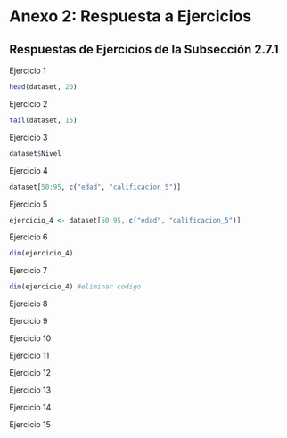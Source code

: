 # Anexo 2: Respuesta a Ejercicios {-}

## Respuestas de Ejercicios de la Subsección 2.7.1

Ejercicio 1

```r
head(dataset, 20)
```
Ejercicio 2

```r
tail(dataset, 15)
```
Ejercicio 3

```r
dataset$Nivel
```

Ejercicio 4

```r
dataset[50:95, c("edad", "calificacion_5")]
```

Ejercicio 5

```r
ejercicio_4 <- dataset[50:95, c("edad", "calificacion_5")]
```

Ejercicio 6

```r
dim(ejercicio_4)
```

Ejercicio 7

```r
dim(ejercicio_4) #eliminar codigo 
```

Ejercicio 8

Ejercicio 9

Ejercicio 10

Ejercicio 11

Ejercicio 12

Ejercicio 13

Ejercicio 14

Ejercicio 15
